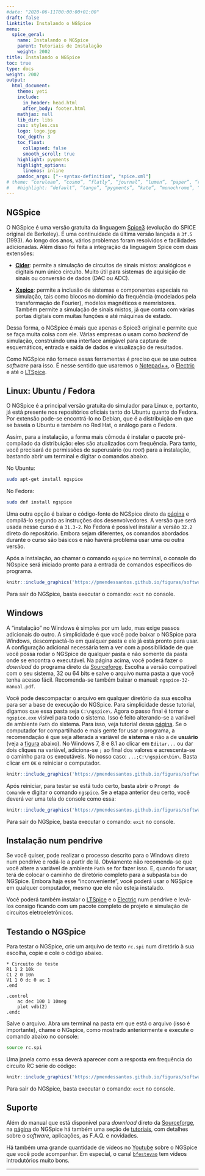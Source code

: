 ```yaml
---
#date: "2020-06-11T00:00:00+01:00"
draft: false
linktitle: Instalando o NGSpice
menu:
  spice_geral:
    name: Instalando o NGSpice
    parent: Tutoriais de Instalação
    weight: 2002
title: Instalando o NGSpice
toc: true
type: docs
weight: 2002
output:
  html_document:
    theme: yeti
    include:
      in_header: head.html
      after_body: footer.html
    mathjax: null
    lib_dir: libs
    css: styles.css
    logo: logo.jpg
    toc_depth: 3
    toc_float:
      collapsed: false
      smooth_scroll: true
    highlight: pygments
    highlight_options:
      linenos: inline
    pandoc_args: ["--syntax-definition", "spice.xml"]
# theme: “cerulean”, “cosmo”, “flatly”, “journal”, “lumen”, “paper”, “readable”, “sandstone”, “simplex”, “spacelab”, “united”, and “yeti”
#   #highlight: “default”, “tango”, “pygments”, “kate”, “monochrome”, “espresso”, “zenburn”, “haddock”, “breezedark”, “textmate”
---
```


## NGSpice

O NGSpice é uma versão gratuita da linguagem [Spice3](http://bwrcs.eecs.berkeley.edu/Classes/IcBook/SPICE/) (evolução do SPICE original de Berkeley). É uma continuidade da última versão lançada a `3f.5` (1993). Ao longo dos anos, vários problemas foram resolvidos e facilidades adicionadas. Além disso foi feita a integração da linguagem Spice com duas extensões:

* **[Cider](https://www2.eecs.berkeley.edu/Pubs/TechRpts/1993/2382.html)**: permite a simulação de circuitos de sinais mistos: analógicos e digitais num único circuito. Muito útil para sistemas de aquisição de sinais ou conversão de dados (DAC ou ADC).

* **[Xspice](http://ngspice.sourceforge.net/xspice.html)**: permite a inclusão de sistemas e componentes especiais na simulação, tais como blocos no domínio da frequência (modelados pela transformação de Fourier), modelos magnéticos e memristores. Também permite a simulação de sinais mistos, já que conta com várias portas digitais com muitas funções e até máquinas de estado.

Dessa forma, o NGSpice é mais que apenas o Spice3 original e permite que se faça muita coisa com ele. Várias empresas o usam como _backend_ de simulação, construindo uma interface amigável para captura de esquemáticos, entrada e saída de dados e visualização de resultados. 

Como NGSpice não fornece essas ferramentas é preciso que se use outros _software_ para isso. É nesse sentido que usaremos o [Notepad++](install_1.html), o [Electric](install_3.html) e até o [LTSpice](install_4.html).


## Linux: Ubuntu / Fedora

O NGSpice é a principal versão gratuita do simulador para Linux e, portanto, já está presente nos repositórios oficiais tanto do Ubuntu quanto do Fedora. Por extensão pode-se encontrá-lo no Debian, que é a distribuição em que se baseia o Ubuntu e também no Red Hat, o análogo para o Fedora.

Assim, para a instalação, a forma mais cômoda é instalar o pacote pré-compilado da distribuição: eles são atualizados com frequência. Para tanto, você precisará de permissões de superusário (ou _root_) para a instalação, bastando abrir um terminal e digitar o comandos abaixo.

No Ubuntu:
```bash
sudo apt-get install ngspice
```

No Fedora:
```bash
sudo dnf install ngspice
```

Uma outra opção é baixar o código-fonte do NGSpice direto da [página](http://ngspice.sourceforge.net/) e compilá-lo segundo as instruções dos desenvolvedores. A versão que será usada nesse curso é a `31.3-2`. No Fedora é possível instalar a versão `32.2` direto do repositório. Embora sejam diferentes, os comandos abordados durante o curso são básicos e não haverá problema usar uma ou outra versão.

Após a instalação, ao chamar o comando `ngspice` no terminal, o console do NGspice será iniciado pronto para a entrada de comandos específicos do programa.

```r
knitr::include_graphics('https://pmendessantos.github.io/figuras/software/ngspice_run_lnx.png') 
```

Para sair do NGSpice, basta executar o comando: `exit` no console.

## Windows

A "instalação" no Windows é simples por um lado, mas exige passos adicionais do outro. A simplicidade é que você pode baixar o NGSpice para Windows, descompactá-lo em qualquer pasta e ele já está pronto para usar. A configuração adicional necessária tem a ver com a possibilidade de que você possa rodar o NGSpice de qualquer pasta e não somente da pasta onde se encontra o executável. Na página acima, você poderá fazer o _download_ do programa direto da [Sourceforge](https://sourceforge.net/). Escolha a versão compatível com o seu sistema, 32 ou 64 bits e salve o arquivo numa pasta a que você tenha acesso fácil. Recomenda-se também baixar o manual: `ngspice-32-manual.pdf`.

Você pode descompactar o arquivo em qualquer diretório da sua escolha para ser a base de execução do NGSpice. Para simplicidade desse tutorial, digamos que essa pasta seja `C:\ngspice\`. Agora o passo final é tornar o `ngspice.exe` visível para todo o sistema. Isso é feito alterando-se a variável de ambiente `Path` do sistema. Para isso, veja tutorial dessa [página](https://pt.stackoverflow.com/questions/5024/como-mudar-o-path-nos-windows). Se o computador for compartilhado e mais gente for usar o programa, a recomendação é que seja alterada a variável de **sistema** e não a de **usuário** (veja a [figura](install_2.html#edicao-de-variavel-de-ambiente-no-windows-10) abaixo). No Windows 7, 8 e 8.1 ao clicar em `Editar...` ou dar dois cliques na variável, adiciona-se `;` ao final dos valores e acrescenta-se o caminho para os executáveis. No nosso caso: `...;C:\ngspice\bin\`. Basta clicar em `OK` e reiniciar o computador.

<!---
> Cuidado ao utilizar diretórios com acentos e espaços!!!
> Se for utilizar esse tipo de diretório, coloque o conteúdo entre aspas.
--->

```r
knitr::include_graphics('https://pmendessantos.github.io/figuras/software/sys_variables_win10.png') 
```

Após reiniciar, para testar se está tudo certo, basta abrir o `Prompt de Comando` e digitar o comando `ngspice`. Se a etapa anterior deu certo, você deverá ver uma tela do console como essa:

```r
knitr::include_graphics('https://pmendessantos.github.io/figuras/software/ngspice_run_win.png') 
```

Para sair do NGSpice, basta executar o comando: `exit` no console.

## Instalação num pendrive

Se você quiser, pode realizar o processo descrito para o Windows direto num pendrive e rodá-lo a partir de lá. Obviamente não recomenda-se que você altere a variável de ambiente `Path` se for fazer isso. E, quando for usar, terá de colocar o caminho de diretório completo para a subpasta `bin` do NGSpice. Embora haja esse "inconveniente", você poderá usar o NGSpice em qualquer computador, mesmo que ele não esteja instalado.

Você poderá também instalar o [LTSpice](install_3.html) e o [Electric](install_4.html) num pendrive e levá-los consigo ficando com um pacote completo de projeto e simulação de circuitos eletroeletrônicos.


## Testando o NGSpice

Para testar o NGSpice, crie um arquivo de texto `rc.spi` num diretório à sua escolha, copie e cole o código abaixo.

```spice 
* Circuito de teste
R1 1 2 10k
C1 2 0 10n
V1 1 0 dc 0 ac 1
.end

.control
	ac dec 100 1 10meg
	plot vdb(2)
.endc
```

Salve o arquivo. Abra um terminal na pasta em que está o arquivo (isso é importante), chame o NGspice, como mostrado anteriormente e execute o comando abaixo no console:

```bash
source rc.spi
```

Uma janela como essa deverá aparecer com a resposta em frequência do circuito RC série do código:

```r
knitr::include_graphics('https://pmendessantos.github.io/figuras/software/teste_ngspice_rc.png') 
```

Para sair do NGSpice, basta executar o comando: `exit` no console.

## Suporte

Além do manual que está disponível para _download_ direto da [Sourceforge](http://ngspice.sourceforge.net/docs/ngspice-32-manual.pdf), na [página](http://ngspice.sourceforge.net/) do NGSpice há também uma seção de [tutoriais](http://ngspice.sourceforge.net/tutorials.html), com detalhes sobre o _software_, aplicações, as F.A.Q. e novidades.

Há também uma grande quantidade de vídeos no [Youtube](https://www.youtube.com/results?search_query=ngspice) sobre o NGSpice que você pode acompanhar. Em especial, o canal [`bfestevao`](https://www.youtube.com/user/bfestevao) tem vídeos introdutórios muito bons. 

________________________________________________________________